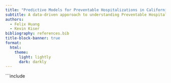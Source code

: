 ```yaml
---
title: "Predictive Models for Preventable Hospitalizations in California Counties"
subtitle: A data-driven apporoach to understanding Preventable Hospitalizations in California
authors:
  - Felix Huang
  - Kevin Kiser
bibliography: references.bib
title-block-banner: true
format: 
  html:
    theme:
      light: lightly
      dark: darkly
---
```


```{include: _01_intro.qmd}
